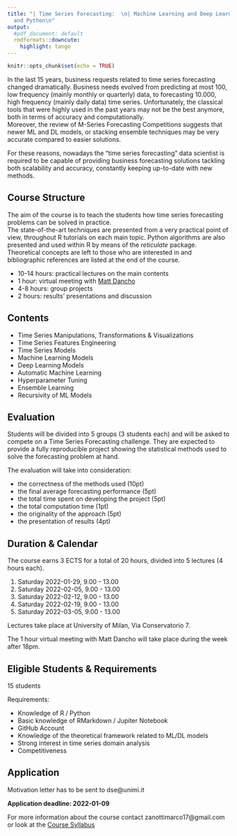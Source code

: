 ```yaml
---
title: "| Time Series Forecasting:  \n| Machine Learning and Deep Learning with R
  and Python\n"
output:
  #pdf_document: default
  rmdformats::downcute:
    highlight: tango
---
```


```r
knitr::opts_chunk$set(echo = TRUE)
```


In the last 15 years, business requests related to time series forecasting
changed dramatically. Business needs evolved from predicting at most
100, low frequency (mainly monthly or quarterly) data, to forecasting 
10.000, high frequency (mainly daily data) time series. 
Unfortunately, the classical tools that were highly used in the past years 
may not be the best anymore, both in terms of accuracy and computationally.  
Moreover, the review of M-Series Forecasting Competitions suggests that 
newer ML and DL models, or stacking ensemble techniques may be very accurate 
compared to easier solutions. 

For these reasons, nowadays the "time series forecasting" data scientist
is required to be capable of providing business forecasting solutions
tackling both scalability and accuracy, constantly keeping up-to-date
with new methods.  


## Course Structure

The aim of the course is to teach the students how time series 
forecasting problems can be solved in practice.  
The state-of-the-art techniques are presented from a very practical 
point of view, throughout R tutorials on each main topic. 
Python algorithms are also presented and used within R by means 
of the *reticulate* package.
Theoretical concepts are left to those who are interested in and 
bibliographic references are listed at the end of the course.

* 10-14 hours: practical lectures on the main contents
* 1 hour: virtual meeting with [Matt Dancho](https://github.com/mdancho84)
* 4-8 hours: group projects
* 2 hours: results' presentations and discussion


## Contents

* Time Series Manipulations, Transformations & Visualizations
* Time Series Features Engineering
* Time Series Models
* Machine Learning Models
* Deep Learning Models
* Automatic Machine Learning
* Hyperparameter Tuning
* Ensemble Learning
* Recursivity of ML Models

\pagebreak


## Evaluation

Students will be divided into 5 groups (3 students each) and 
will be asked to compete on a Time Series Forecasting challenge. 
They are expected to provide a fully reproducible project showing 
the statistical methods used to solve the forecasting problem at hand.  

The evaluation will take into consideration:  

* the correctness of the methods used (10pt)
* the final average forecasting performance (5pt)
* the total time spent on developing the project (5pt)
* the total computation time (1pt)
* the originality of the approach (5pt) 
* the presentation of results (4pt)


## Duration & Calendar

The course earns 3 ECTS for a total of 20 hours, divided into 5 lectures (4 hours each).

1. Saturday 2022-01-29, 9.00 - 13.00
2. Saturday 2022-02-05, 9.00 - 13.00
3. Saturday 2022-02-12, 9.00 - 13.00
4. Saturday 2022-02-19, 9.00 - 13.00
5. Saturday 2022-03-05, 9.00 - 13.00

Lectures take place at University of Milan, Via Conservatorio 7.   

The 1 hour virtual meeting with Matt Dancho will take place during the week after 18pm.


## Eligible Students & Requirements

15 students  
  
Requirements:

* Knowledge of R / Python
* Basic knowledge of RMarkdown / Jupiter Notebook
* GitHub Account
* Knowledge of the theoretical framework related to ML/DL models
* Strong interest in time series domain analysis
* Competitiveness


## Application

Motivation letter has to be sent to dse@unimi.it  

**Application deadline: 2022-01-09**

For more information about the course contact zanottimarco17@gmail.com
or look at the 
[Course Syllabus](https://marcozanotti.github.io/tsforecasting-course/general-infos/tsf_syllabus.html)
